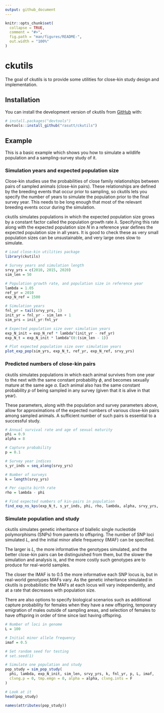 ```yaml
---
output: github_document
---
```


<!-- README.md is generated from README.Rmd. Please edit that file -->

```r
knitr::opts_chunk$set(
  collapse = TRUE,
  comment = "#>",
  fig.path = "man/figures/README-",
  out.width = "100%"
)
```

# ckutils

<!-- badges: start -->
<!-- badges: end -->

The goal of ckutils is to provide some utilities for close-kin study design and implementation.

## Installation

You can install the development version of ckutils from [GitHub](https://github.com/) with:

``` r
# install.packages("devtools")
devtools::install_github("rasutt/ckutils")
```

## Example

This is a basic example which shows you how to simulate a wildlife population and a sampling-survey study of it.

### Simulation years and expected population size

Close-kin studies use the probabilities of close family relationships between pairs of sampled animals (close-kin pairs). These relationships are defined by the breeding events that occur prior to sampling, so ckutils lets you specify the number of years to simulate the population prior to the final survey year. This needs to be long enough that most of the relevant breeding events occur during the simulation.

ckutils simulates populations in which the expected population size grows by a constant factor called the population growth rate $\lambda$. Specifying this rate along with the expected population size $N$ in a reference year defines the expected population size in all years. It is good to check these as very small population sizes can be unsustainable, and very large ones slow to simulate.

```r
# Load close-kin utilities package
library(ckutils)

# Survey years and simulation length
srvy_yrs = c(2010, 2015, 2020)
sim_len = 50

# Population growth rate, and population size in reference year
lambda = 1.05
ref_yr = 2010
exp_N_ref = 1500

# Simulation years
fnl_yr = tail(srvy_yrs, 1)
init_yr = fnl_yr - sim_len + 1
sim_yrs = init_yr:fnl_yr

# Expected population size over simulation years
exp_N_init = exp_N_ref * lambda^(init_yr - ref_yr)
exp_N_t = exp_N_init * lambda^(0:(sim_len - 1))

# Plot expected population size over simulation years
plot_exp_pop(sim_yrs, exp_N_t, ref_yr, exp_N_ref, srvy_yrs)
```

### Predicted numbers of close-kin pairs

ckutils simulates populations in which each animal survives from one year to the next with the same constant probability $\phi$, and becomes sexually mature at the same age $\alpha$. Each animal also has the same constant probability $p$ of being sampled in any survey (given that it is alive in that year).

These parameters, along with the population and survey parameters above, allow for approximations of the expected numbers of various close-kin pairs among sampled animals. A sufficient number of such pairs is essential to a successful study.

```r
# Annual survival rate and age of sexual maturity
phi = 0.9
alpha = 8

# Capture probability
p = 0.1

# Survey year indices
s_yr_inds = seq_along(srvy_yrs)

# Number of surveys
k = length(srvy_yrs)

# Per capita birth rate
rho = lambda - phi

# Find expected numbers of kin-pairs in population
find_exp_ns_kps(exp_N_t, s_yr_inds, phi, rho, lambda, alpha, srvy_yrs, k)
```

### Simulate population and study

ckutils simulates genetic inheritance of biallelic single nucleotide polymorphisms (SNPs) from parents to offspring. The number of SNP loci simulated $L$, and the initial minor allele frequency (IMAF) can be specified. 

The larger is $L$, the more informative the genotypes simulated, and the better close-kin pairs can be distinguished from them, but the slower the simulation and analysis is, and the more costly such genotypes are to produce for real-world samples.

The closer the IMAF is to 0.5 the more informative each SNP locus is, but in real-world genotypes MAFs vary. As the genetic inheritance simulated in ckutils is probabilistic the MAFs at each locus will vary independently, and at a rate that decreases with population size.

There are also options to specify biological scenarios such as additional capture probability for females when they have a new offspring, temporary emigration of males outside of sampling areas, and selection of females to have offspring in order of time since last having offspring.

```r
# Number of loci in genome
L = 100

# Initial minor allele frequency
imaf = 0.5

# Set random seed for testing
# set.seed(1)

# Simulate one population and study
pop_study = sim_pop_study(
  phi, lambda, exp_N_init, sim_len, srvy_yrs, k, fnl_yr, p, L, imaf, 
  clvng.p = 0, tmp.emgn = 0, alpha = alpha, clvng.ints = F
)

# Look at it
head(pop_study)
```
```r
names(attributes(pop_study))
```
